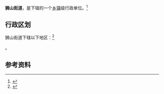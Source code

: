 {{中国乡级行政区|32/05/05/002/000}}

'''狮山街道'''，是{{PRC admin/fullname|32/05/05/002/000|3}}下辖的一个[[乡镇|乡镇]]级行政单位。<ref>{{PRC admin/ref sgc|{{PRC admin/parent|32/05/05/002/000}}}}</ref>

== 行政区划 ==

狮山街道下辖以下地区：<ref>{{PRC admin/ref sgc|32/05/05/002/000}}</ref>

{{PRC admin/children|32/05/05/002/000}}。

== 参考资料 ==

{{reflist}}

{{PRC admin/navcat|32/05/05/002/000}}
{{江苏行政区划小作品}}